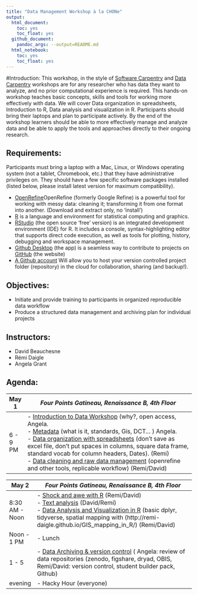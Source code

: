 ```yaml
---
title: "Data Management Workshop à la CHONe"
output:
  html_document:
    toc: yes
    toc_float: yes
  github_document:
    pandoc_args: --output=README.md
  html_notebook:
    toc: yes
    toc_float: yes
---
```

#Introduction:
This workshop, in the style of [Software Carpentry](https://software-carpentry.org/) and [Data Carpentry](http://www.datacarpentry.org/) workshops are for any researcher who has data they want to analyze, and no prior computational experience is required. This hands-on workshop teaches basic concepts, skills and tools for working more effectively with data.
We will cover Data organization in spreadsheets, Introduction to R, Data analysis and visualization in R. Participants should bring their laptops and plan to participate actively. By the end of the workshop learners should be able to more effectively manage and analyze data and be able to apply the tools and approaches directly to their ongoing research.

## Requirements:
Participants must bring a laptop with a Mac, Linux, or Windows operating system (not a tablet, Chromebook, etc.) that they have administrative privileges on. They should have a few specific software packages installed (listed below, please install latest version for maximum compatibility).

- [OpenRefine](http://openrefine.org/)OpenRefine (formerly Google Refine) is a powerful tool for working with messy data: cleaning it; transforming it from one format into another. (Download and extract only, no 'install')
- [R](http://cran.utstat.utoronto.ca/) is a language and environment for statistical computing and graphics.
- [RStudio](https://www.rstudio.com/products/RStudio/#Desktop) (the open source 'free' version) is an integrated development environment (IDE) for R. It includes a console, syntax-highlighting editor that supports direct code execution, as well as tools for plotting, history, debugging and workspace management.
- [Github Desktop](https://desktop.github.com/) (the app) is a seamless way to contribute to projects on [GitHub](https://github.com/) (the website)
- [A Github account](https://github.com/join?source=header-home) Will allow you to host your version controlled project folder (repository) in the cloud for collaboration, sharing (and backup!). 

## Objectives:
- Initiate and provide training to participants in organized reproducible data workflow
- Produce a structured data management and archiving plan for individual projects


## Instructors:
- David Beauchesne
- Rémi Daigle
- Angela Grant

## Agenda:
| May 1 | *Four Points Gatineau, Renaissance B, 4th Floor*  |
|--------|-------------------------------------------------------------------------|
|6 - 9 PM  | - [Introduction to Data Workshop](https://remi-daigle.github.io/2017-CHONe-Data/introduction.nb.html) (why?, open access, Angela. <br> - [Metadata](https://remi-daigle.github.io/2017-CHONe-Data/metadata.nb.html) (what is it, standards, Gis, DCT... ) Angela. <br> - [Data organization with spreadsheets](https://remi-daigle.github.io/2017-CHONe-Data/organization.nb.html) (don’t save as excel file, don’t put spaces in columns, square data frame, standard vocab for column headers, Dates). (Remi) <br> - [Data cleaning and raw data management](https://remi-daigle.github.io/2017-CHONe-Data/cleaning.nb.html) (openrefine and other tools, replicable workflow) (Remi/David)  |
 
| May 2 | *Four Points Gatineau, Renaissance B, 4th Floor*  |
|--------|-------------------------------------------------------------------------|
|8:30 AM - Noon | - [Shock and awe with R](https://remi-daigle.github.io/2017-CHONe-Data/shocknawe.nb.html) (Remi/David) <br> - [Text analysis](https://remi-daigle.github.io/2017-CHONe-Data/text.nb.html)   (David/Remi) <br> - [Data Analysis and Visualization in R](https://remi-daigle.github.io/2017-CHONe-Data/dataviz.nb.html) (basic dplyr, tidyverse, spatial mapping with (http://remi-daigle.github.io/GIS_mapping_in_R/) (Remi/David)|
|Noon - 1 PM | - Lunch |
| 1 - 5 | - [Data Archiving & version control](https://remi-daigle.github.io/2017-CHONe-Data/versioncontrol.nb.html) ( Angela: review of data repositories (zenodo, figshare, dryad, OBIS, Remi/David: version control, student builder pack, Github) |
| evening | - Hacky Hour (everyone) |